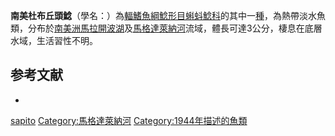 {{Speciesbox
| taxon = Dupouyichthys sapito
| binomial_authority = [[Schultz|Schultz]], 1944
| status = NE
| status_system = IUCN3.1
| synonyms = *''Dupuoyichthys sapito'', Schultz, 1944
}}
'''南美杜布丘頭鯰'''（學名：{{lang|la|''Dupouyichthys sapito''}}）為[[輻鰭魚綱|輻鰭魚綱]][[鯰形目|鯰形目]][[蝌蚪鯰科|蝌蚪鯰科]]的其中一[[種|種]]，為熱帶淡水魚類，分布於[[南美洲|南美洲]][[馬拉開波湖|馬拉開波湖]]及[[馬格達萊納河|馬格達萊納河]]流域，體長可達3公分，棲息在底層水域，生活習性不明。

==参考文献==
*{{FishBase_species|genus=Dupouyichthys|species=sapito|year=2015|month=4}}

{{Taxonbar}}
[[Category:杜布丘頭鯰屬|sapito]]
[[Category:馬格達萊納河|Category:馬格達萊納河]]
[[Category:1944年描述的魚類|Category:1944年描述的魚類]]

{{Siluriformes-stub}}